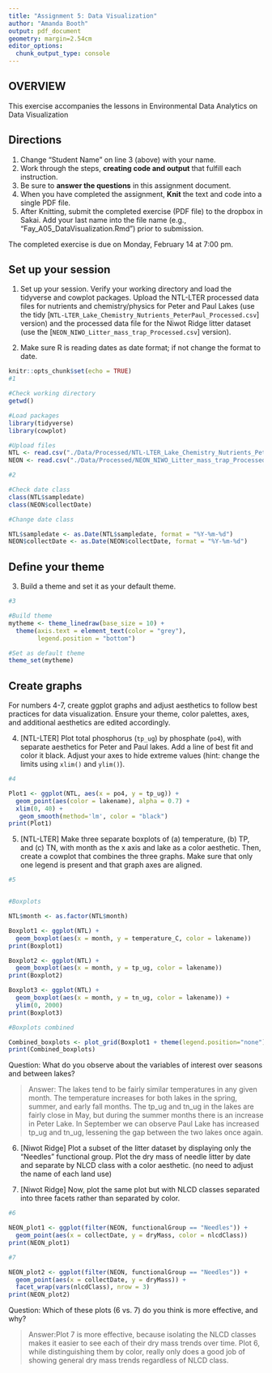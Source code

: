 ```yaml
---
title: "Assignment 5: Data Visualization"
author: "Amanda Booth"
output: pdf_document
geometry: margin=2.54cm
editor_options: 
  chunk_output_type: console
---
```


## OVERVIEW

This exercise accompanies the lessons in Environmental Data Analytics on Data Visualization 

## Directions
1. Change "Student Name" on line 3 (above) with your name.
2. Work through the steps, **creating code and output** that fulfill each instruction.
3. Be sure to **answer the questions** in this assignment document.
4. When you have completed the assignment, **Knit** the text and code into a single PDF file.
5. After Knitting, submit the completed exercise (PDF file) to the dropbox in Sakai. Add your last name into the file name (e.g., "Fay_A05_DataVisualization.Rmd") prior to submission.

The completed exercise is due on Monday, February 14 at 7:00 pm.



## Set up your session 
1. Set up your session. Verify your working directory and load the tidyverse 
and cowplot packages. Upload the NTL-LTER processed data files for nutrients 
and chemistry/physics for Peter and Paul Lakes (use the tidy 
[`NTL-LTER_Lake_Chemistry_Nutrients_PeterPaul_Processed.csv`] version) and 
the processed data file for the Niwot Ridge litter dataset (use the [`NEON_NIWO_Litter_mass_trap_Processed.csv`] version). 

2. Make sure R is reading dates as date format; if not change the format to date.

```r

knitr::opts_chunk$set(echo = TRUE)
#1 

#Check working directory
getwd()

#Load packages
library(tidyverse)
library(cowplot)

#Upload files
NTL <- read.csv("./Data/Processed/NTL-LTER_Lake_Chemistry_Nutrients_PeterPaul_Processed.csv")
NEON <- read.csv("./Data/Processed/NEON_NIWO_Litter_mass_trap_Processed.csv")

#2 

#Check date class
class(NTL$sampledate)
class(NEON$collectDate)

#Change date class

NTL$sampledate <- as.Date(NTL$sampledate, format = "%Y-%m-%d")
NEON$collectDate <- as.Date(NEON$collectDate, format = "%Y-%m-%d")


```
## Define your theme
3. Build a theme and set it as your default theme.

```r
#3

#Build theme
mytheme <- theme_linedraw(base_size = 10) +
  theme(axis.text = element_text(color = "grey"), 
        legend.position = "bottom")

#Set as default theme
theme_set(mytheme)

```

## Create graphs
For numbers 4-7, create ggplot graphs and adjust aesthetics to follow best practices for data visualization. Ensure your theme, color palettes, axes, and additional aesthetics are edited accordingly.

4. [NTL-LTER] Plot total phosphorus (`tp_ug`) by phosphate (`po4`), with separate aesthetics for Peter and Paul lakes. Add a line of best fit and color it black. Adjust your axes to hide extreme values (hint: change the limits using `xlim()` and `ylim()`).

```r
#4

Plot1 <- ggplot(NTL, aes(x = po4, y = tp_ug)) +
  geom_point(aes(color = lakename), alpha = 0.7) +
  xlim(0, 40) +
   geom_smooth(method='lm', color = "black")
print(Plot1)

```


5. [NTL-LTER] Make three separate boxplots of (a) temperature, (b) TP, and (c) TN, with month as the x axis and lake as a color aesthetic. Then, create a cowplot that combines the three graphs. Make sure that only one legend is present and that graph axes are aligned.

```r
#5


#Boxplots

NTL$month <- as.factor(NTL$month)

Boxplot1 <- ggplot(NTL) +
  geom_boxplot(aes(x = month, y = temperature_C, color = lakename)) 
print(Boxplot1)

Boxplot2 <- ggplot(NTL) +
  geom_boxplot(aes(x = month, y = tp_ug, color = lakename)) 
print(Boxplot2)

Boxplot3 <- ggplot(NTL) +
  geom_boxplot(aes(x = month, y = tn_ug, color = lakename)) +
  ylim(0, 2000)
print(Boxplot3)

#Boxplots combined

Combined_boxplots <- plot_grid(Boxplot1 + theme(legend.position="none"), Boxplot2 + theme(legend.position="none"),Boxplot3 + theme(legend.position="bottom"), nrow = 3, align = 'hv', rel_heights =c(.5,.75,1))
print(Combined_boxplots)

```

Question: What do you observe about the variables of interest over seasons and between lakes? 

> Answer: The lakes tend to be fairly similar temperatures in any given month. The temperature increases for both lakes in the spring, summer, and early fall months. The tp_ug and tn_ug in the lakes are fairly close in May, but during the summer months there is an increase in Peter Lake. In September we can observe Paul Lake has increased tp_ug and tn_ug, lessening the gap between the two lakes once again. 

6. [Niwot Ridge] Plot a subset of the litter dataset by displaying only the "Needles" functional group. Plot the dry mass of needle litter by date and separate by NLCD class with a color aesthetic. (no need to adjust the name of each land use)

7. [Niwot Ridge] Now, plot the same plot but with NLCD classes separated into three facets rather than separated by color. 

```r
#6

NEON_plot1 <- ggplot(filter(NEON, functionalGroup == "Needles")) +
  geom_point(aes(x = collectDate, y = dryMass, color = nlcdClass))
print(NEON_plot1)

#7

NEON_plot2 <- ggplot(filter(NEON, functionalGroup == "Needles")) +
  geom_point(aes(x = collectDate, y = dryMass)) +
  facet_wrap(vars(nlcdClass), nrow = 3)
print(NEON_plot2)

```
Question: Which of these plots (6 vs. 7) do you think is more effective, and why? 

> Answer:Plot 7 is more effective, because isolating the NLCD classes makes it easier to see each of their dry mass trends over time. Plot 6, while distinguishing them by color, really only does a good job of showing general dry mass trends regardless of NLCD class.  
